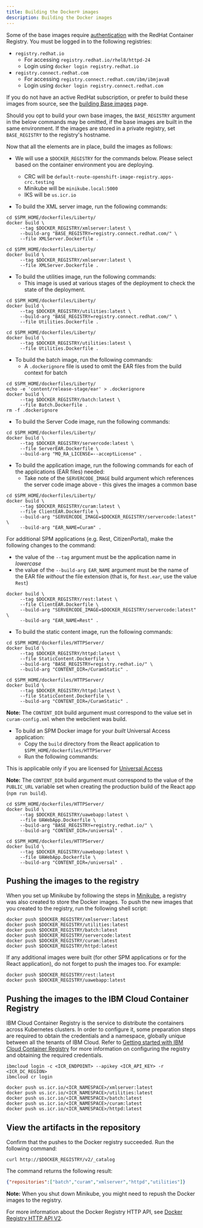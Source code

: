 ```yaml
---
title: Building the Docker® images
description: Building the Docker images
---
```


Some of the base images require [authentication](https://access.redhat.com/terms-based-registry) with the RedHat Container Registry.
You must be logged in to the following registries:

* `registry.redhat.io`
  * For accessing `registry.redhat.io/rhel8/httpd-24`
  * Login using `docker login registry.redhat.io`
* `registry.connect.redhat.com`
  * For accessing `registry.connect.redhat.com/ibm/ibmjava8`
  * Login using `docker login registry.connect.redhat.com`

<InlineNotification>

If you do not have an active RedHat subscription, or prefer to build these images from source, see the [building Base images](../base_images) page.

Should you opt to build your own base images, the `BASE_REGISTRY` argument in the below commands may be omitted, if the base images are built in the same environment.
If the images are stored in a private registry, set `BASE_REGISTRY` to the registry's hostname.

</InlineNotification>

Now that all the elements are in place, build the images as follows:

* We will use a `$DOCKER_REGISTRY` for the commands below. Please select based on the container environment you are deploying.
  * CRC will be `default-route-openshift-image-registry.apps-crc.testing`
  * Minikube will be `minikube.local:5000`
  * IKS will be `us.icr.io`

* To build the XML server image, run the following commands:

<Tabs>

<Tab label="Using RedHat Registry">
<Row>
<Column>

```shell
cd $SPM_HOME/dockerfiles/Liberty/
docker build \
     --tag $DOCKER_REGISTRY/xmlserver:latest \
     --build-arg "BASE_REGISTRY=registry.connect.redhat.com/" \
     --file XMLServer.Dockerfile .
```

</Column>
</Row>
</Tab>

<Tab label="Unauthenticated / Local image">
<Row>
<Column>

```shell
cd $SPM_HOME/dockerfiles/Liberty/
docker build \
     --tag $DOCKER_REGISTRY/xmlserver:latest \
     --file XMLServer.Dockerfile .
```

</Column>
</Row>
</Tab>

</Tabs>

* To build the utilities image, run the following commands:
  * This image is used at various stages of the deployment to check the state of the deployment.

<Tabs>

<Tab label="Using RedHat Registry">
<Row>
<Column>

```shell
cd $SPM_HOME/dockerfiles/Liberty/
docker build \
     --tag $DOCKER_REGISTRY/utilities:latest \
     --build-arg "BASE_REGISTRY=registry.connect.redhat.com/" \
     --file Utilities.Dockerfile .
```

</Column>
</Row>
</Tab>

<Tab label="Unauthenticated / Local image">
<Row>
<Column>

```shell
cd $SPM_HOME/dockerfiles/Liberty/
docker build \
     --tag $DOCKER_REGISTRY/utilities:latest \
     --file Utilities.Dockerfile .
```

</Column>
</Row>
</Tab>

</Tabs>

* To build the batch image, run the following commands:
  * A `.dockerignore` file is used to omit the EAR files from the build context for batch

```shell
cd $SPM_HOME/dockerfiles/Liberty/
echo -e 'content/release-stage/ear' > .dockerignore
docker build \
     --tag $DOCKER_REGISTRY/batch:latest \
     --file Batch.Dockerfile .
rm -f .dockerignore
```

* To build the Server Code image, run the following commands:

```shell
cd $SPM_HOME/dockerfiles/Liberty/
docker build \
     --tag $DOCKER_REGISTRY/servercode:latest \
     --file ServerEAR.Dockerfile \
     --build-arg "MQ_RA_LICENSE=--acceptLicense" .
```

* To build the application image, run the following commands for each of the applications (EAR files) needed:
  * Take note of the `SERVERCODE_IMAGE` build argument which references the server code image above - this gives the images a common base

<Tabs>

<Tab label="Curam EAR">
<Row>
<Column>

```shell
cd $SPM_HOME/dockerfiles/Liberty/
docker build \
     --tag $DOCKER_REGISTRY/curam:latest \
     --file ClientEAR.Dockerfile \
     --build-arg "SERVERCODE_IMAGE=$DOCKER_REGISTRY/servercode:latest" \
     --build-arg "EAR_NAME=Curam" .
```

</Column>
</Row>
</Tab>

<Tab label="Other EARs">
<Row>
<Column>

For additional SPM applications (e.g. Rest, CitizenPortal), make the following changes to the command:

* the value of the `--tag` argument must be the application name in _lowercase_
* the value of the `--build-arg EAR_NAME` argument must be the name of the EAR file _without_ the file extension (that is, for `Rest.ear`, use the value `Rest`)

```shell
docker build \
     --tag $DOCKER_REGISTRY/rest:latest \
     --file ClientEAR.Dockerfile \
     --build-arg "SERVERCODE_IMAGE=$DOCKER_REGISTRY/servercode:latest" \
     --build-arg "EAR_NAME=Rest" .
```

</Column>
</Row>
</Tab>

</Tabs>

* To build the static content image, run the following commands:

<Tabs>

<Tab label="Using RedHat Registry">
<Row>
<Column>

```shell
cd $SPM_HOME/dockerfiles/HTTPServer/
docker build \
     --tag $DOCKER_REGISTRY/httpd:latest \
     --file StaticContent.Dockerfile \
     --build-arg "BASE_REGISTRY=registry.redhat.io/" \
     --build-arg "CONTENT_DIR=/CuramStatic" .
```

</Column>
</Row>
</Tab>

<Tab label="Unauthenticated / Local image">
<Row>
<Column>

```shell
cd $SPM_HOME/dockerfiles/HTTPServer/
docker build \
     --tag $DOCKER_REGISTRY/httpd:latest \
     --file StaticContent.Dockerfile \
     --build-arg "CONTENT_DIR=/CuramStatic" .
```

</Column>
</Row>
</Tab>

</Tabs>

<InlineNotification>

**Note:** The `CONTENT_DIR` build argument must correspond to the value set in `curam-config.xml` when the webclient was build.

</InlineNotification>

* To build an SPM Docker image for your *built* Universal Access application:
  * Copy the `build` directory from the React application to `$SPM_HOME/dockerfiles/HTTPServer`
  * Run the following commands:

<InlineNotification>

This is applicable only if you are licensed for [Universal Access](https://www.ibm.com/support/knowledgecenter/SS8S5A_7.0.10/com.ibm.curam.universalaccess.doc/CitizenEngagement/ctr_CitizenEngagementApplication.html)

**Note:** The `CONTENT_DIR` build argument must correspond to the value of the `PUBLIC_URL` variable set when creating the production build of the React app (`npm run build`).

</InlineNotification>

<Tabs>

<Tab label="Using RedHat Registry">
<Row>
<Column>

```shell
cd $SPM_HOME/dockerfiles/HTTPServer/
docker build \
     --tag $DOCKER_REGISTRY/uawebapp:latest \
     --file UAWebApp.Dockerfile \
     --build-arg "BASE_REGISTRY=registry.redhat.io/" \
     --build-arg "CONTENT_DIR=/universal" .
```

</Column>
</Row>
</Tab>

<Tab label="Unauthenticated / Local image">
<Row>
<Column>

```shell
cd $SPM_HOME/dockerfiles/HTTPServer/
docker build \
     --tag $DOCKER_REGISTRY/uawebapp:latest \
     --file UAWebApp.Dockerfile \
     --build-arg "CONTENT_DIR=/universal" .
```

</Column>
</Row>
</Tab>

</Tabs>

## Pushing the images to the registry

When you set up Minikube by following the steps in [Minikube](/01-prereq/minikube), a registry was also created to store the Docker images.
To push the new images that you created to the registry, run the following shell script:

```shell
docker push $DOCKER_REGISTRY/xmlserver:latest
docker push $DOCKER_REGISTRY/utilities:latest
docker push $DOCKER_REGISTRY/batch:latest
docker push $DOCKER_REGISTRY/servercode:latest
docker push $DOCKER_REGISTRY/curam:latest
docker push $DOCKER_REGISTRY/httpd:latest
```

<InlineNotification>

If any additional images were built (for other SPM applications or for the React application), do not forget to push the images too. For example:

```shell
docker push $DOCKER_REGISTRY/rest:latest
docker push $DOCKER_REGISTRY/uawebapp:latest
```

</InlineNotification>

## Pushing the images to the IBM Cloud Container Registry

IBM Cloud Container Registry is the service to distribute the containers across Kubernetes clusters. In order to configure it, some preparation steps are
required to obtain the credentials and a namespace, globally unique between all the tenants of IBM Cloud.
Refer to [Getting started with IBM Cloud Container Registry](https://cloud.ibm.com/docs/Registry?topic=Registry-getting-started) for more information on configuring the registry and obtaining the required credentials.

```shell
ibmcloud login -c <ICR_ENDPOINT> --apikey <ICR_API_KEY> -r <ICR_DC_REGION>
ibmcloud cr login

docker push us.icr.io/<ICR_NAMESPACE>/xmlserver:latest
docker push us.icr.io/<ICR_NAMESPACE>/utilities:latest
docker push us.icr.io/<ICR_NAMESPACE>/batch:latest
docker push us.icr.io/<ICR_NAMESPACE>/curam:latest
docker push us.icr.io/<ICR_NAMESPACE>/httpd:latest
```

## View the artifacts in the repository

Confirm that the pushes to the Docker registry succeeded. Run the following command:

```shell
curl http://$DOCKER_REGISTRY/v2/_catalog
```

The command returns the following result:

```json
{"repositories":["batch","curam","xmlserver","httpd","utilities"]}
```

<InlineNotification>

**Note:** When you shut down Minikube, you might need to repush the Docker images to the registry.

</InlineNotification>

For more information about the Docker Registry HTTP API, see [Docker Registry HTTP API V2](https://docs.docker.com/registry/spec/api/).
